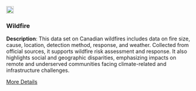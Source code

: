 <div class="grid-item" data-featured="true" data-tags="r">
  <img src="img/dataset.png" width="20px" height="20px">
  <h3>Wildfire</h3>
  <p>
<strong>Description</strong>: This data set on Canadian wildfires includes data on fire size, cause, location, detection method, response, and weather. Collected from official sources, it supports wildfire risk assessment and response. It also highlights social and geographic disparities, emphasizing impacts on remote and underserved communities facing climate-related and infrastructure challenges.
</p>
  <a href="https://diverse-data-hub.github.io/website_files/description_pages/wildfire.html" class="btn btn-outline-dark">More Details</a>
</div>
